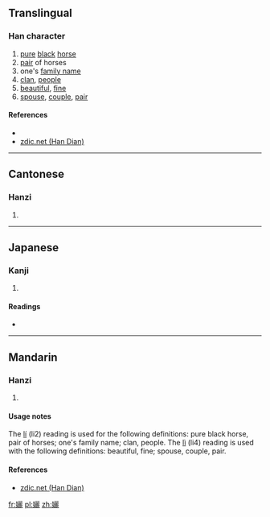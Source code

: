 ==Translingual==

===Han character===
{{Han char|rn=38|rad=女|as=19|sn=22|four=4141<sub>1</sub>|canj=女一一心 (VMMP)|ids=⿰[[女]][[麗]]}}

# [[pure]] [[black]] [[horse]]
# [[pair]] of horses
# one's [[family name]]
# [[clan]], [[people]]
# [[beautiful]], [[fine]]
# [[spouse]], [[couple]], [[pair]]

====References====
* {{Han ref|kx=0274.220|dkj=06911|dj=0542.400|hdz=21091.050|uh=5B4B|ud=23371|bh=F6DB|bd=63195}}
*[http://www.zdic.net/zd/zi/ZdicE5ZdicADZdic8B.htm zdic.net (Han Dian)]

----

==Cantonese==

===Hanzi===
{{yue-hanzi|jyut=[[lei4]]|y=lei4}}

# {{defn|lang=yue|sort=女19}}

----

==Japanese==

===Kanji===
{{ja-kanji|grade=|rs=女19}}

# {{defn|lang=ja|sort=女19}}

====Readings====
* {{ja-readings|on=[[り]] (ri), [[れい]] (rei), [[らい]] (rai)|kun=[[また]] (mata), [[あざな]] (azana)}}

----

==Mandarin==

===Hanzi===
{{cmn-hanzi|sim=㛤|pin=[[lí]] ([[li2]]), [[lì]] ([[li4]])|wg=li<sup>2</sup>, li<sup>4</sup>}}

# {{defn|lang=cmn|sort=女19}}

====Usage notes====
The [[lí]] (li2) reading is used for the following definitions: pure black horse, pair of horses; one's family name; clan, people. The [[lì]] (li4) reading is used with the following definitions: beautiful, fine; spouse, couple, pair.

====References====
*[http://www.zdic.net/zd/zi/ZdicE5ZdicADZdic8B.htm zdic.net (Han Dian)]

[[fr:孋]]
[[pl:孋]]
[[zh:孋]]